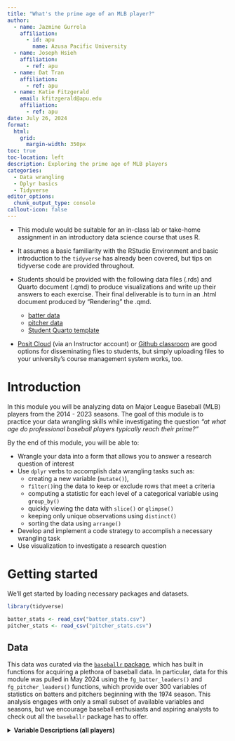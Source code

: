 ```yaml
---
title: "What's the prime age of an MLB player?"
author:
  - name: Jazmine Gurrola
    affiliation:
      - id: apu
        name: Azusa Pacific University
  - name: Joseph Hsieh
    affiliation:
      - ref: apu
  - name: Dat Tran
    affiliation:
      - ref: apu
  - name: Katie Fitzgerald
    email: kfitzgerald@apu.edu
    affiliation:
      - ref: apu
date: July 26, 2024
format:
  html:
    grid:
      margin-width: 350px
toc: true
toc-location: left
description: Exploring the prime age of MLB players
categories:
  - Data wrangling
  - Dplyr basics
  - Tidyverse
editor_options:
  chunk_output_type: console
callout-icon: false
---
```


::: {.callout-note collapse="true" title="Facilitation notes" appearance="minimal"}
+ This module would be suitable for an in-class lab or take-home assignment in an introductory data science course that uses R. 

+ It assumes a basic familiarity with the RStudio Environment and basic introduction to the `tidyverse` has already been covered, but tips on tidyverse code are provided throughout. 

+ Students should be provided with the following data files (.rds) and Quarto document (.qmd) to produce visualizations and write up their answers to each exercise. Their final deliverable is to turn in an .html document produced by "Rendering" the .qmd. 

  + [batter data](batter_stats.csv)
  + [pitcher data](pitcher_stats.csv)
  + [Student Quarto template](student_template.qmd)

+ [Posit Cloud](https://posit.cloud/) (via an Instructor account) or [Github classroom](https://classroom.github.com) are good options for disseminating files to students, but simply uploading files to your university's course management system works, too.
:::

# Introduction

In this module you will be analyzing data on Major League Baseball (MLB) players from the 2014 - 2023 seasons. The goal of this module is to practice your data wrangling skills while investigating the question *"at what age do professional baseball players typically reach their prime?"*

::: {.callout-note title="Learning Objectives" appearance="minimal"}
By the end of this module, you will be able to:

+ Wrangle your data into a form that allows you to answer a research question of interest
+ Use `dplyr` verbs to accomplish data wrangling tasks such as:
    + creating a new variable (`mutate()`), 
    + `filter()`ing the data to keep or exclude rows that meet a criteria
    + computing a statistic for each level of a categorical variable using `group_by()`
    + quickly viewing the data with `slice()` or `glimpse()`
    + keeping only unique observations using `distinct()`
    + sorting the data using `arrange()`
+ Develop and implement a code strategy to accomplish a necessary wrangling task
+ Use visualization to investigate a research question
:::

# Getting started

We'll get started by loading necessary packages and datasets. 

```r
library(tidyverse)

batter_stats <- read_csv("batter_stats.csv")
pitcher_stats <- read_csv("pitcher_stats.csv")
```

## Data

This data was curated via the [`baseballr` package](https://billpetti.github.io/baseballr/articles/baseballr.html), which has built in functions for acquiring a plethora of baseball data. In particular, data for this module was pulled in May 2024 using the `fg_batter_leaders()` and `fg_pitcher_leaders()` functions, which provide over 300 variables of statistics on batters and pitchers beginning with the 1974 season. This analysis engages with only a small subset of available variables and seasons, but we encourage baseball enthusiasts and aspiring analysts to check out all the `baseballr` package has to offer. 

<details>
<summary><b>Variable Descriptions (all players) </b></summary>

| Variable | Description |
|----|----------------------------|
| `x_mlbamid` | unique MLB player id |
| `season` | season the row of data comes from |
| `team_name` | three-character MLB team abbreviation |
| `player_name` | first and last name of MLB player |
| `age` | age of MLB during the corresponding season |
| `war` | Wins Above Replacement - an estimation of the amount of wins the player would bring to the team, above a regular replacement level player. It measures the value of a player and how much better they are than an "average" one. |
| `g` | number of games the player played during the corresponding season |

<details>
<summary><b>Variable Descriptions (batters only) </b></summary>

| Variable | Description |
|----|----------------------------|
| `bats` | whether player bats right-handed or left-handed  |
| `ab` | number of at bats the player had during the corresponding season |
| `pa` | number of plate appearances the player had during the corresponding season |
| `h` | number of hits the player had during the corresponding season |
| `x1b` | number of singles the player hit during the corresponding season |
| `x2b` | number of doubles the player hit during the corresponding season |
| `x3b` | number of triples the player hit during the corresponding season |
| `hr` | number of home runs the player hit during the corresponding season |
| `r` | number of runs the player had during the corresponding season |
| `rbi` | number of runs batted in the player had during the corresponding season |

<details>
<summary><b>Variable Descriptions (pitchers only) </b></summary>

| Variable | Description |
|----|----------------------------|
| `throws` | number of runs batted in the player had during the corresponding season |
| `ip` | number of innings the player pitched during the corresponding season |
| `era` | Earned Run Average: average number of earned runs given up by a pitcher per nine innings pitched during the corresponding season |
| `whip` | Walks plus Hits per Inning Pitched. A measure of the number of base-runners a pitcher has allowed per inning pitched during the corresponding season. |
| `pitches` | total number of pitches thrown by the pitcher during the corresponding season. |
| `balls` | total number of pitches thrown by the pitcher that were called as balls during the corresponding season. |
| `strikes` | total number of pitches thrown by the pitcher that were called as strikes during the corresponding season. |

# Prime Age:

::: {.callout-caution title="Research question"}
At what age do professional baseball players tend to be at their "prime"?
:::

There are many different aspects of a player's performance that determine how well he is playing. One comprehensive metric is called WAR, which stands for "wins above replacement." The MLB provides the following definition of WAR:

> “WAR measures a player's value in all facets of the game by deciphering how many more wins he's worth than a replacement-level player at his same position (e.g., a Minor League replacement or a readily available fill-in free agent).” - [MLB.com](https://www.mlb.com/glossary/advanced-stats/wins-above-replacement)

Therefore, one reasonable way to determine a player's prime age would be to determine the age at which he had his highest WAR.

::: callout-note
#### What's a good WAR?

A decent WAR is typically around 2, while All-star players typically have a WAR anywhere between 3 and 6, and MVP-level players tend to have a WAR above 6.
:::

::: callout-note
#### Batters vs Pitchers 
WAR is calculated differently for batters and pitchers; they play different roles in the game and therefore they have different stats that capture their performance. We will therefore analyze batters and pitchers separately.

:::

## Batters 

::: {.callout-caution title="Research question"}
What is the average age a batter in the MLB reaches his prime?
:::

Let's first note how our data is organized: 

```r
head(batter_stats)
```

::: column-margin :::
\
**CODE TIP**: The function `head()` returns the first 6 rows of a dataset, and the function `tail()` returns the last 6. You can add the argument `n = ` to display a different number of rows. Note these are base R functions and do not require the tidyverse to use. 
:::

If we `arrange` by `x_mlbaid` we can see that there can be multiple observations per player, where each row represents a different season. 



```r
batter_stats |> 
  arrange(x_mlbamid) |> 
  slice(1:10)
```

::: column-margin :::
\ **The pipe**: Recall that `|>` is called the "pipe" function and can be read as "and then." In English, the code on the left can be read as "take the `batter_stats` data and then `arrange` it by `x_mlbamid` and then `slice` the first 10 rows." Mathematically, the pipe accomplishes `f(g(x))` with the (psudeo-)code `x |> g() |> f()`. Read more about the pipe [here](https://r4ds.hadley.nz/data-transform#sec-the-pipe).
:::
::: column-margin :::
**dplyr:** `arrange()` and `slice()` are examples of `dplyr` verbs: `tidyverse` functions that *do* something to / *act* on the data. Other examples include `filter()`, `select()`, `mutate()`, `group_by()`, `summarize()`, `relocate()`, and many more. These verbs are often chained together with the pipe to accomplish multiple data wrangling tasks. Read more about data wrangling with `dplyr` [here](https://r4ds.hadley.nz/data-transform).
:::

::: callout-note
### Exercise 1: 

Which seasons are included in this data?

:::

::: column-margin :::
**TIP:** Try writing your answer as a full sentence in the .qmd using [inline code](https://quarto.org/docs/computations/inline-code.html). For example, if you have the first season saved in an object `first_season`, then including \``r` `first_season`\` outside a code chunk will allow you to auto-populate this value in a sentence. 

:::

::: {.callout-important}
In order to determine the prime age of each player, we need to look for the year in which his `war` reached its player-specific maximum. We can utilize the `group_by()` function to do this. 
:::

::: callout-note
### Exercise 2:

Copy, paste the following code and fill in the blanks to create a new variable `best_war` that contains a player's maximum `war`. 

```r
batter_stats <- batter_stats |> 
  group_by(________) |> 
  mutate(_______ = _______(_______)) |> 
  ungroup()
```

:::

::: column-margin :::
**CODE TIP**: `group_by()` allows all subsequent actions to be done for *each group* of the grouping variable. Therefore, if we group by player id, we're able to determine the maximum `war` for each player, not simply the maximum `war` for the whole dataset. It's often a good idea to `ungroup()` at the end of a chain of code, otherwise the next time you try to use your data, it will still perform every operation by group.
:::

Take a quick `glimpse()` of your data to confirm the first few values of `best_war` match those below before proceeding.

```r
batter_stats <- batter_stats |> 
  group_by(x_mlbamid) |> 
  mutate(best_war = max(war)) |> 
  ungroup()
glimpse(batter_stats)
```

::: column-margin :::
**CODE TIP**: In real life data science work, you won't usually be provided with the "corect" answer to compare to, so it's often a good idea to do a quick check after any data transformation to make sure your code did what you expected. In this case, you might choose one player to verify that their `best_war` value is in fact equal to their maximum `war` value. You can do a quick `filter` for that player in your console, or use the search feature when `View`ing the full data in spreadsheet view. 

:::


::: callout-note
### Exercise 3:

Create a new dataset called `prime_age` that keeps only the rows where a player's `war` is equal to his `best_war`. 

What are the dimensions of this new dataset?

:::

::: column-margin :::
\
*Hint:* what [`dyplr` verb](https://r4ds.hadley.nz/data-transform#rows) do you need to keep rows that meet a criteria? 
:::

```r
prime_age <- batter_stats |> 
  filter(best_war == war)
```

Ideally, we want there to be one row per player in our new dataset. However, if we check the number of unique players we have in our original data, we find this does not match the number of rows in `prime_age`. 

::: column-margin :::
**CODE TIP**: Two options for checking the number of unique levels of a variable are `length(unique(data$variable))` or `data |> distinct(variable) |> nrow()`
:::

::: callout-note
### Exercise 4:

Report the number of unique players in the dataset `batter_stats`. 

Inspect the `prime_age` data more closely. What is the maximum number of rows that appear for a player in this dataset? Comment on why this is happening. 
*Hint: creating a new variable that counts the number of rows per id can help you investigate this.*

:::

::: column-margin :::
**CODE TIP**: `group_by(grouping_variable)` followed by `mutate(n = n())` will count the number of rows per level of the grouping variable.

:::

::: callout-note

### Exercise 5:

Determine a strategy for reducing `prime_age` down to one row per person (still maintaining all relevant columns). Describe your strategy in words and then write code to accomplish it. Careful - don't just arbitrarily throw away rows! There are multiple ways you might approach this, but you should justify your decision(s) and think through implications for your ultimate analysis goal: estimating prime age. 

:::

```r
prime_age <- prime_age |> 
  group_by(x_mlbamid) |> 
  mutate(best_war_median = median(best_war)) |>
  distinct(best_war_median, .keep_all = TRUE) |> 
  ungroup() |> 
  select(-best_war,
          best_war = best_war_median)
```

Your reduced `prime_age` should look something like this:

```r
glimpse(prime_age)
```


::: callout-note
### Exercise 6:

Produce a visualization that explores the distribution of prime ages, for all players in this data.
:::

```r
ggplot(prime_age, aes(x = age)) +
  geom_histogram(color = "white",
                 binwidth = 2)
```

::: callout-note
### Exercise 7:

Based on the graph, "eyeball" an initial answer to the research question: at what age do professional batters tend to be at their "prime"?
:::

::: callout-note
### Exercise 8:
Calculate the mean and the median prime age for batters in this data.
:::

::: callout-note
### Exercise 9:
Reproduce your graph from above but add 2 lines to the graph representing the mean and median of the distribution.
:::

::: column-margin :::
\
**Tip**: Add a layer called `geom_vline` to your ggplot code. Make sure the colors of the lines are different.
:::

## Pitchers 

::: {.callout-caution title="Research question"}
What is the average age an MLB pitcher reaches his prime?
:::

::: callout-note
### Exercise 10

Copy, paste, tweak appropriate code from previous exercises to determine the prime age of *pitchers*, using the `pitcher_stats` data. 
:::

::: column-margin :::
\
*Check*: there are `r length(unique(pitcher_stats$x_mlbamid))` unique pitchers in the `pitcher_stats` data, so your final dataset for analysis should have that many rows. 
:::

```r
# pitcher_stats <- pitcher_leaders |>        #select(x_mlbamid, season, team_name,               #player_name, age, war)
pitcher_stats <- pitcher_stats |> 
  group_by(x_mlbamid) |> 
  mutate(best_war = max(war)) |> 
  ungroup()

prime_age_pitcher <- pitcher_stats |> 
  filter(best_war == war)

prime_age_pitcher <- prime_age_pitcher |> 
  group_by(x_mlbamid) |> 
  mutate(best_war_median = median(best_war)) |>
  distinct(best_war_median, .keep_all = TRUE) |> 
  ungroup() |> 
  select(-war, -best_war,
          best_war = best_war_median)

ggplot(prime_age_pitcher, aes(x = age)) +
  geom_histogram(color = "white",
                 binwidth = 2)

mean(prime_age_pitcher$age)
median(prime_age_pitcher$age)
```

::: callout-note
### Exercise 11

Write a paragraph summarizing your findings about the prime age of batters and pitchers from this analysis. Things to consider: 

+ Are the prime ages of batters and pitchers similar or different? 
+ Do all players hit their prime at about the same age, or is there a wide range? 
+ Are there limitations to this analysis? 
+ What additional analyses would you want to conduct to investigate prime age more fully? 
+ Is there any additional data you would want to explore further? 

:::

# FOR FUN

You can investigate an individual player's WAR trajectory over time using the app below. If you're curious, you can see the R code that built the Shiny app [here](https://github.com/kgfitzgerald/baylor_apu_score/blob/main/baseball/mlb_prime_age/app.R) and even try making your own! 

```r
knitr::include_app("https://kgfitz.shinyapps.io/Baseball_WAR/",
height = "800px")
```